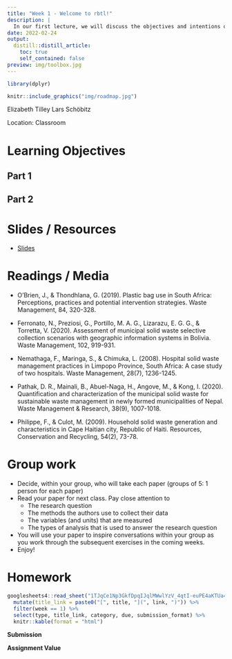 ```yaml
---
title: "Week 1 - Welcome to rbtl!"
description: |
  In our first lecture, we will discuss the objectives and intentions of the course, begin our discussion on terminology and get to know each other.
date: 2022-02-24
output:
  distill::distill_article:
    toc: true
    self_contained: false
preview: img/toolbox.jpg    
---
```


```r
library(dplyr)
```

```r
knitr::include_graphics("img/roadmap.jpg")
```


Elizabeth Tilley
Lars Schöbitz

Location: Classroom

# Learning Objectives

## Part 1

## Part 2

# Slides / Resources

- [Slides](https://rbtl-fs22.github.io/website/slides/pt2-d01-welcome/pt2-d01-welcome.html)

# Readings / Media

- O'Brien, J., & Thondhlana, G. (2019). Plastic bag use in South Africa: Perceptions, practices and potential intervention strategies. Waste Management, 84, 320-328.

- Ferronato, N., Preziosi, G., Portillo, M. A. G., Lizarazu, E. G. G., & Torretta, V. (2020). Assessment of municipal solid waste selective collection scenarios with geographic information systems in Bolivia. Waste Management, 102, 919-931.

- Nemathaga, F., Maringa, S., & Chimuka, L. (2008). Hospital solid waste management practices in Limpopo Province, South Africa: A case study of two hospitals. Waste Management, 28(7), 1236-1245.

- Pathak, D. R., Mainali, B., Abuel-Naga, H., Angove, M., & Kong, I. (2020). Quantification and characterization of the municipal solid waste for sustainable waste management in newly formed municipalities of Nepal. Waste Management & Research, 38(9), 1007-1018.

- Philippe, F., & Culot, M. (2009). Household solid waste generation and characteristics in Cape Haitian city, Republic of Haiti. Resources, Conservation and Recycling, 54(2), 73-78.

# Group work

- Decide, within your group, who will take each paper (groups of 5:  1 person for each paper)
- Read your paper for next class.  Pay close attention to
    - The research question
    - The methods the authors use to collect their data
    - The variables (and units) that are measured
    - The types of analysis that is used to answer the research question
- You will use your paper to inspire conversations within your group as you work through the subsequent exercises in the coming weeks.
- Enjoy!

# Homework


```r

googlesheets4::read_sheet("1TJqCe1Np3GkfDpqIJqlMWwlYzV_4qtI-euPE4aKTUa4") %>% 
  mutate(title_link = paste0("[", title, "](", link, ")")) %>% 
  filter(week == 1) %>% 
  select(type, title_link, category, due, submission_format) %>% 
  knitr::kable(format = "html")
```

**Submission**

**Assignment Value**